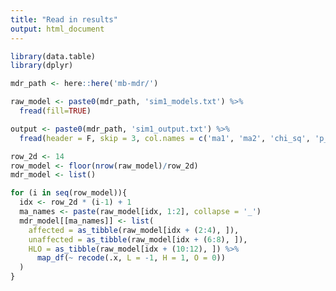 ```yaml
---
title: "Read in results"
output: html_document
---
```

```r
library(data.table)
library(dplyr)
```


```r
mdr_path <- here::here('mb-mdr/')

raw_model <- paste0(mdr_path, 'sim1_models.txt') %>%
  fread(fill=TRUE)

output <- paste0(mdr_path, 'sim1_output.txt') %>%
  fread(header = F, skip = 3, col.names = c('ma1', 'ma2', 'chi_sq', 'p_val'))
```


```r
row_2d <- 14
row_model <- floor(nrow(raw_model)/row_2d)
mdr_model <- list()

for (i in seq(row_model)){
  idx <- row_2d * (i-1) + 1
  ma_names <- paste(raw_model[idx, 1:2], collapse = '_')
  mdr_model[[ma_names]] <- list(
    affected = as_tibble(raw_model[idx + (2:4), ]),
    unaffected = as_tibble(raw_model[idx + (6:8), ]),
    HLO = as_tibble(raw_model[idx + (10:12), ]) %>%
      map_df(~ recode(.x, L = -1, H = 1, O = 0))
  )
}

```




